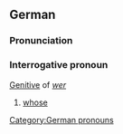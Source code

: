 ==German==
===Pronunciation===
{{IPA|[ˈvɛsn&#809;]}}
===Interrogative pronoun===
[[Genitive]] of ''[[wer]]''
#[[whose]]

[[Category:German pronouns]]